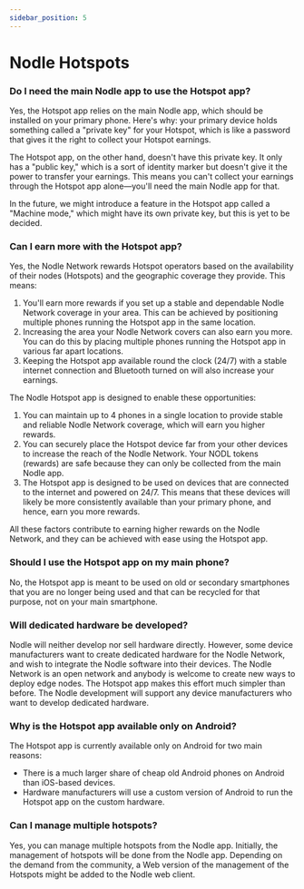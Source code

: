 ```yaml
---
sidebar_position: 5
---
```


# Nodle Hotspots

### Do I need the main Nodle app to use the Hotspot app?

Yes, the Hotspot app relies on the main Nodle app, which should be installed on your primary phone. Here's why: your primary device holds something called a "private key" for your Hotspot, which is like a password that gives it the right to collect your Hotspot earnings.

The Hotspot app, on the other hand, doesn't have this private key. It only has a "public key," which is a sort of identity marker but doesn't give it the power to transfer your earnings. This means you can't collect your earnings through the Hotspot app alone—you'll need the main Nodle app for that.

In the future, we might introduce a feature in the Hotspot app called a "Machine mode," which might have its own private key, but this is yet to be decided.

### Can I earn more with the Hotspot app?

Yes, the Nodle Network rewards Hotspot operators based on the availability of their nodes (Hotspots) and the geographic coverage they provide. This means:

1. You'll earn more rewards if you set up a stable and dependable Nodle Network coverage in your area. This can be achieved by positioning multiple phones running the Hotspot app in the same location.
2. Increasing the area your Nodle Network covers can also earn you more. You can do this by placing multiple phones running the Hotspot app in various far apart locations.
3. Keeping the Hotspot app available round the clock (24/7) with a stable internet connection and Bluetooth turned on will also increase your earnings.

The Nodle Hotspot app is designed to enable these opportunities:
    
1. You can maintain up to 4 phones in a single location to provide stable and reliable Nodle Network coverage, which will earn you higher rewards.
2. You can securely place the Hotspot device far from your other devices to increase the reach of the Nodle Network. Your NODL tokens (rewards) are safe because they can only be collected from the main Nodle app.
3. The Hotspot app is designed to be used on devices that are connected to the internet and powered on 24/7. This means that these devices will likely be more consistently available than your primary phone, and hence, earn you more rewards.

All these factors contribute to earning higher rewards on the Nodle Network, and they can be achieved with ease using the Hotspot app.

### Should I use the Hotspot app on my main phone?

No, the Hotspot app is meant to be used on old or secondary smartphones that you are no longer being used and that can be
recycled for that purpose, not on your main smartphone. 

### Will dedicated hardware be developed?

Nodle will neither develop nor sell hardware directly. However, some device manufacturers want to create dedicated hardware 
for the Nodle Network, and wish to integrate the Nodle software into their devices. The Nodle Network is an open network and 
anybody is welcome to create new ways to deploy edge nodes. The Hotspot app makes this effort much simpler than before. The 
Nodle development will support any device manufacturers who want to develop dedicated hardware.  

### Why is the Hotspot app available only on Android?

The Hotspot app is currently available only on Android for two main reasons:

- There is a much larger share of cheap old Android phones on Android than iOS-based devices.
- Hardware manufacturers will use a custom version of Android to run the Hotspot app on the custom hardware.

### Can I manage multiple hotspots?

Yes, you can manage multiple hotspots from the Nodle app. Initially, the management of hotspots will be done from the Nodle 
app. Depending on the demand from the community, a Web version of the management of the Hotspots might be added to the Nodle 
web client.
